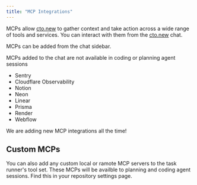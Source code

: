 ```yaml
---
title: "MCP Integrations"
---
```


MCPs allow [cto.new](http://cto.new) to gather context and take action across a wide range of tools and services. You can interact with them from the [cto.new](http://cto.new) chat.

MCPs can be added from the chat sidebar.

<Note>
  MCPs added to the chat are not available in coding or planning agent sessions
</Note>

- Sentry
- Cloudflare Observability
- Notion
- Neon
- Linear
- Prisma
- Render
- Webflow

We are adding new MCP integrations all the time!

## Custom MCPs

You can also add any custom local or ramote MCP servers to the task runner's tool set. These MCPs will be availble to planning and coding agent sessions. Find this in your repository settings page.